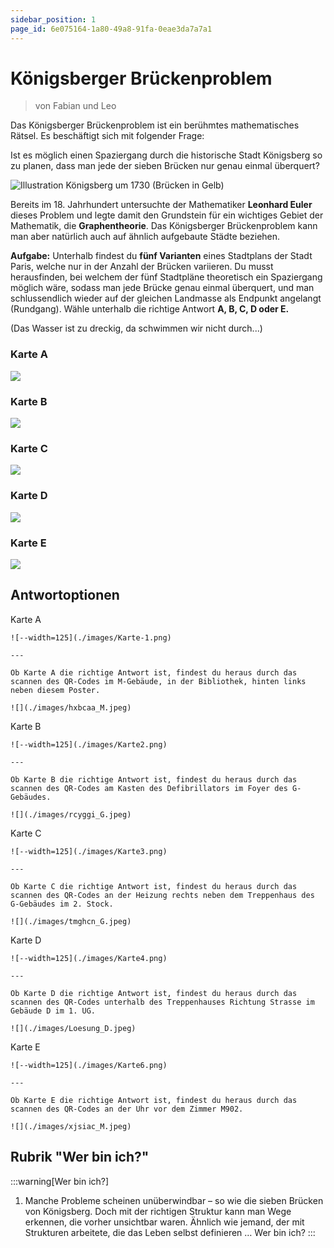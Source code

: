 ```yaml
---
sidebar_position: 1
page_id: 6e075164-1a80-49a8-91fa-0eae3da7a7a1
---
```



# Königsberger Brückenproblem

> von Fabian und Leo

Das Königsberger Brückenproblem ist ein berühmtes mathematisches Rätsel. Es beschäftigt sich mit folgender Frage:&#x20;

Ist es möglich einen Spaziergang durch die historische Stadt Königsberg so zu planen, dass man jede der sieben Brücken nur genau einmal überquert?

![Illustration Königsberg um 1730 (Brücken in Gelb)](./images/Konigsberg_bridges.png)

Bereits im 18. Jahrhundert untersuchte der Mathematiker **Leonhard Euler** dieses Problem und legte damit den Grundstein für ein wichtiges Gebiet der Mathematik, die **Graphentheorie**. Das Königsberger Brückenproblem kann man aber natürlich auch auf ähnlich aufgebaute Städte beziehen.

**Aufgabe:** Unterhalb findest du **fünf Varianten** eines Stadtplans der Stadt Paris, welche nur in der Anzahl der Brücken variieren. Du musst herausfinden, bei welchem der fünf Stadtpläne theoretisch ein Spaziergang möglich wäre, sodass man jede Brücke genau einmal überquert, und man schlussendlich wieder auf der gleichen Landmasse als Endpunkt angelangt (Rundgang). Wähle unterhalb die richtige Antwort **A, B, C, D oder E.**

(Das Wasser ist zu dreckig, da schwimmen wir nicht durch...)

### Karte A

![](./images/Karte_A.png)

### Karte B

![](./images/Karte_B.png)

### Karte C

![](./images/Karte_C.png)

### Karte D

![](./images/Karte_D.png)

### Karte E

![](./images/Karte_E.png)

## Antwortoptionen

<AdventureOptions>
  <AdventureOption label="A" nextGuessIn={1}>
    Karte A

    ![--width=125](./images/Karte-1.png)

    ---

    Ob Karte A die richtige Antwort ist, findest du heraus durch das scannen des QR-Codes im M-Gebäude, in der Bibliothek, hinten links neben diesem Poster.

    ![](./images/hxbcaa_M.jpeg)
  </AdventureOption>

  <AdventureOption label="B" nextGuessIn={1}>
    Karte B

    ![--width=125](./images/Karte2.png)

    ---

    Ob Karte B die richtige Antwort ist, findest du heraus durch das scannen des QR-Codes am Kasten des Defibrillators im Foyer des G-Gebäudes.

    ![](./images/rcyggi_G.jpeg)
  </AdventureOption>

  <AdventureOption label="C" nextGuessIn={1}>
    Karte C

    ![--width=125](./images/Karte3.png)

    ---

    Ob Karte C die richtige Antwort ist, findest du heraus durch das scannen des QR-Codes an der Heizung rechts neben dem Treppenhaus des G-Gebäudes im 2. Stock.

    ![](./images/tmghcn_G.jpeg)
  </AdventureOption>

  <AdventureOption label="D" nextGuessIn={1}>
    Karte D

    ![--width=125](./images/Karte4.png)

    ---

    Ob Karte D die richtige Antwort ist, findest du heraus durch das scannen des QR-Codes unterhalb des Treppenhauses Richtung Strasse im Gebäude D im 1. UG.

    ![](./images/Loesung_D.jpeg)
  </AdventureOption>

  <AdventureOption label="E" nextGuessIn={1}>
    Karte E

    ![--width=125](./images/Karte6.png)

    ---

    Ob Karte E die richtige Antwort ist, findest du heraus durch das scannen des QR-Codes an der Uhr vor dem Zimmer M902.

    ![](./images/xjsiac_M.jpeg)
  </AdventureOption>
</AdventureOptions>

## Rubrik "Wer bin ich?"

:::warning[Wer bin ich?]
1. Manche Probleme scheinen unüberwindbar – so wie die sieben Brücken von Königsberg. Doch mit der richtigen Struktur kann man Wege erkennen, die vorher unsichtbar waren. Ähnlich wie jemand, der mit Strukturen arbeitete, die das Leben selbst definieren … Wer bin ich?
:::